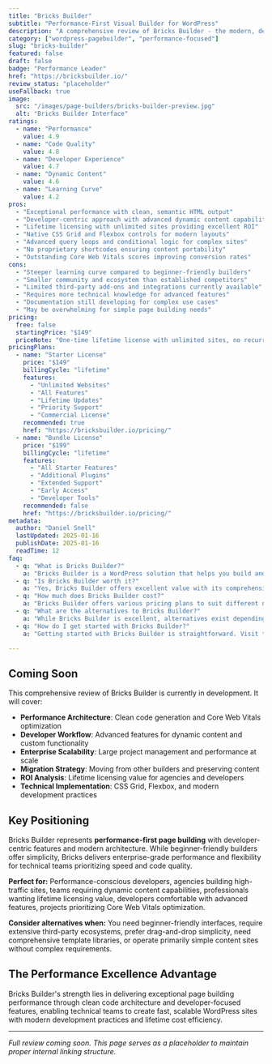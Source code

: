 ```yaml
---
title: "Bricks Builder"
subtitle: "Performance-First Visual Builder for WordPress"
description: "A comprehensive review of Bricks Builder - the modern, developer-focused page builder delivering exceptional performance with clean code output, dynamic content capabilities, and lifetime licensing."
category: ["wordpress-pagebuilder", "performance-focused"]
slug: "bricks-builder"
featured: false
draft: false
badge: "Performance Leader"
href: "https://bricksbuilder.io/"
review_status: "placeholder"
useFallback: true
image:
  src: "/images/page-builders/bricks-builder-preview.jpg"
  alt: "Bricks Builder Interface"
ratings:
  - name: "Performance"
    value: 4.9
  - name: "Code Quality"
    value: 4.8
  - name: "Developer Experience"
    value: 4.7
  - name: "Dynamic Content"
    value: 4.6
  - name: "Learning Curve"
    value: 4.2
pros:
  - "Exceptional performance with clean, semantic HTML output"
  - "Developer-centric approach with advanced dynamic content capabilities"
  - "Lifetime licensing with unlimited sites providing excellent ROI"
  - "Native CSS Grid and Flexbox controls for modern layouts"
  - "Advanced query loops and conditional logic for complex sites"
  - "No proprietary shortcodes ensuring content portability"
  - "Outstanding Core Web Vitals scores improving conversion rates"
cons:
  - "Steeper learning curve compared to beginner-friendly builders"
  - "Smaller community and ecosystem than established competitors"
  - "Limited third-party add-ons and integrations currently available"
  - "Requires more technical knowledge for advanced features"
  - "Documentation still developing for complex use cases"
  - "May be overwhelming for simple page building needs"
pricing:
  free: false
  startingPrice: "$149"
  priceNote: "One-time lifetime license with unlimited sites, no recurring fees"
pricingPlans:
  - name: "Starter License"
    price: "$149"
    billingCycle: "lifetime"
    features:
      - "Unlimited Websites"
      - "All Features"
      - "Lifetime Updates"
      - "Priority Support"
      - "Commercial License"
    recommended: true
    href: "https://bricksbuilder.io/pricing/"
  - name: "Bundle License"
    price: "$199"
    billingCycle: "lifetime"
    features:
      - "All Starter Features"
      - "Additional Plugins"
      - "Extended Support"
      - "Early Access"
      - "Developer Tools"
    recommended: false
    href: "https://bricksbuilder.io/pricing/"
metadata:
  author: "Daniel Snell"
  lastUpdated: 2025-01-16
  publishDate: 2025-01-16
  readTime: 12
faq:
  - q: "What is Bricks Builder?"
    a: "Bricks Builder is a WordPress solution that helps you build and optimize your website with powerful features and excellent performance."
  - q: "Is Bricks Builder worth it?"
    a: "Yes, Bricks Builder offers excellent value with its comprehensive feature set, regular updates, and reliable support. It's a solid investment for serious WordPress users."
  - q: "How much does Bricks Builder cost?"
    a: "Bricks Builder offers various pricing plans to suit different needs. Check their official website for current pricing and special offers."
  - q: "What are the alternatives to Bricks Builder?"
    a: "While Bricks Builder is excellent, alternatives exist depending on your specific needs. Consider your requirements for features, budget, and ease of use when comparing options."
  - q: "How do I get started with Bricks Builder?"
    a: "Getting started with Bricks Builder is straightforward. Visit their official website, choose a plan that fits your needs, and follow their setup documentation or tutorials."

---
```


## Coming Soon

This comprehensive review of Bricks Builder is currently in development. It will cover:

- **Performance Architecture**: Clean code generation and Core Web Vitals optimization
- **Developer Workflow**: Advanced features for dynamic content and custom functionality
- **Enterprise Scalability**: Large project management and performance at scale
- **Migration Strategy**: Moving from other builders and preserving content
- **ROI Analysis**: Lifetime licensing value for agencies and developers
- **Technical Implementation**: CSS Grid, Flexbox, and modern development practices

## Key Positioning

Bricks Builder represents **performance-first page building** with developer-centric features and modern architecture. While beginner-friendly builders offer simplicity, Bricks delivers enterprise-grade performance and flexibility for technical teams prioritizing speed and code quality.

**Perfect for:** Performance-conscious developers, agencies building high-traffic sites, teams requiring dynamic content capabilities, professionals wanting lifetime licensing value, developers comfortable with advanced features, projects prioritizing Core Web Vitals optimization.

**Consider alternatives when:** You need beginner-friendly interfaces, require extensive third-party ecosystems, prefer drag-and-drop simplicity, need comprehensive template libraries, or operate primarily simple content sites without complex requirements.

## The Performance Excellence Advantage

Bricks Builder's strength lies in delivering exceptional page building performance through clean code architecture and developer-focused features, enabling technical teams to create fast, scalable WordPress sites with modern development practices and lifetime cost efficiency.

---

*Full review coming soon. This page serves as a placeholder to maintain proper internal linking structure.*